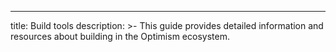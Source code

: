 ---
title: Build tools
description: >-
  This guide provides detailed information and resources about building in the
  Optimism ecosystem.

<CardGroup cols={2}>

  <Card title="Testnet faucets" href="/app-developers/tools/build/faucets" icon="cube" />

  <Card title="Superchain dev console" href="https://console.optimism.io/?utm_source=op-docs&utm_medium=docs" icon="cube" />

  <Card title="Supersim" href="/app-developers/tools/supersim" icon="cube" />

  <Card title="SuperchainERC20 starter kit" href="/app-developers/starter-kit" icon="cube" />

  <Card title="Superchain Ecosystem repo" href="/app-developers/tools/build/ecosystem-overview" icon="cube" />

  <Card title="Analytics tools" href="/app-developers/tools/build/analytics-tools" icon="cube" />

  <Card title="Superchain bridges" href="https://app.optimism.io/bridge?utm_source=op-docs&utm_medium=docs" icon="cube" />

  <Card title="Gas tracker" href="https://optimistic.grafana.net/public-dashboards/c84a5a9924fe4e14b270a42a8651ceb8?orgId=1&refresh=5m" icon="cube" />

  <Card title="Oracles" href="/app-developers/tools/build/oracles" icon="cube" />

  <Card title="Account abstraction" href="/app-developers/tools/build/account-abstraction" icon="cube" />

  <Card title="Block explorers" href="/app-developers/tools/build/block-explorers" icon="cube" />

  <Card title="OP Mainnet NFT tools" href="/app-developers/tools/build/nft-tools" icon="cube" />

</CardGroup>
